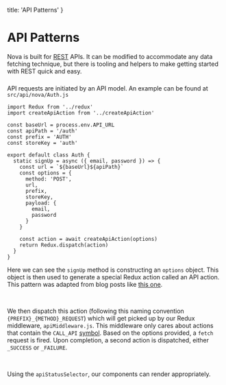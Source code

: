   title: 'API Patterns'
}

# API Patterns

Nova is built for [REST](https://en.wikipedia.org/wiki/Representational_state_transfer) APIs. It can be modified to accommodate any data fetching technique, but there is tooling and helpers to make getting started with REST quick and easy.

###

API requests are initiated by an API model. An example can be found at `src/api/nova/Auth.js`

```
import Redux from '../redux'
import createApiAction from '../createApiAction'

const baseUrl = process.env.API_URL
const apiPath = '/auth'
const prefix = 'AUTH'
const storeKey = 'auth'

export default class Auth {
  static signUp = async ({ email, password }) => {
    const url = `${baseUrl}${apiPath}`
    const options = {
      method: 'POST',
      url,
      prefix,
      storeKey,
      payload: {
        email,
        password
      }
    }

    const action = await createApiAction(options)
    return Redux.dispatch(action)
  }
}
```

Here we can see the `signUp` method is constructing an `options` object. This object is then used to generate a special Redux action called an API action. This pattern was adapted from blog posts like [this one](https://engineering.thetrainline.com/handling-api-calls-in-redux-with-redux-api-middleware-c95c38816e13).

<br />

We then dispatch this action (following this naming convention `{PREFIX}_{METHOD}_REQUEST`) which will get picked up by our Redux middleware, `apiMiddleware.js`. This middleware only cares about actions that contain the `CALL_API` [symbol](https://developer.mozilla.org/en-US/docs/Web/JavaScript/Reference/Global_Objects/Symbol). Based on the options provided, a `fetch` request is fired. Upon completion, a second action is dispatched, either `_SUCCESS` or `_FAILURE`.

<br />

Using the `apiStatusSelector`, our components can render appropriately.

